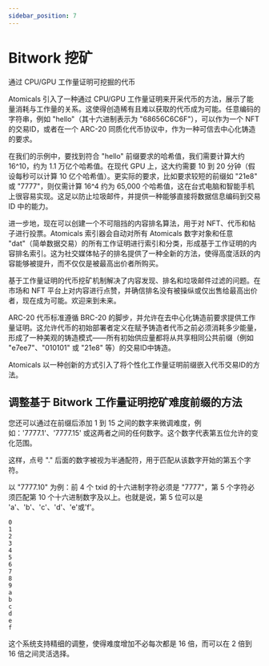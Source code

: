 ---
sidebar_position: 7
---

# Bitwork 挖矿

通过 CPU/GPU 工作量证明可挖掘的代币

Atomicals 引入了一种通过 CPU/GPU 工作量证明来开采代币的方法，展示了能量消耗与工作量的关系。这使得创造稀有且难以获取的代币成为可能。任意编码的字符串，例如 "hello"（其十六进制表示为 "68656C6C6F"），可以作为一个 NFT 的交易ID，或者在一个 ARC-20 同质化代币协议中，作为一种可信去中心化铸造的要求。

在我们的示例中，要找到符合 "hello" 前缀要求的哈希值，我们需要计算大约 16^10，约为 1.1 万亿个哈希值。在现代 GPU 上，这大约需要 10 到 20 分钟（假设每秒可以计算 10 亿个哈希值）。更实际的要求，比如要求较短的前缀如 "21e8" 或 "7777"，则仅需计算 16^4 约为 65,000 个哈希值，这在台式电脑和智能手机上很容易实现。这足以防止垃圾邮件，并提供一种能够直接将数据信息编码到交易 ID 中的能力。

进一步地，现在可以创建一个不可阻挡的内容排名算法，用于对 NFT、代币和帖子进行投票。Atomicals 索引器会自动对所有 Atomicals 数字对象和任意 "dat"（简单数据交易）的所有工作证明进行索引和分类，形成基于工作证明的内容排名索引。这为社交媒体帖子的排名提供了一种全新的方法，使得高度活跃的内容能够被提升，而不仅仅是被最高出价者所购买。

基于工作量证明的代币挖矿机制解决了内容发现、排名和垃圾邮件过滤的问题。在市场和 NFT 平台上对内容进行点赞，并确信排名没有被操纵或仅出售给最高出价者，现在成为可能。欢迎来到未来。

ARC-20 代币标准遵循 BRC-20 的脚步，并允许在去中心化铸造前要求提供工作量证明。这允许代币的初始部署者定义在赋予铸造者代币之前必须消耗多少能量，形成了一种美观的铸造模式——所有初始供应量都将从共享相同公共前缀（例如 "e7ee7"、"010101" 或 "21e8" 等）的交易ID中铸造。

Atomicals 以一种创新的方式引入了将个性化工作量证明前缀嵌入代币交易ID的方法。

## 调整基于 Bitwork 工作量证明挖矿难度前缀的方法

您还可以通过在前缀后添加 1 到 15 之间的数字来微调难度，例如：'7777.1'、'7777.15' 或这两者之间的任何数字。这个数字代表第五位允许的变化范围。

这样，点号 "." 后面的数字被视为半通配符，用于匹配从该数字开始的第五个字符。

以 "7777.10" 为例：前 4 个 txid 的十六进制字符必须是 "7777"，第 5 个字符必须匹配第 10 个十六进制数字及以上。也就是说，第 5 位可以是 'a'、'b'、'c'、'd'、'e'或'f'。

```plain showLineNumbers
0
1
2
3
4
5
6
7
8
9
a
b
c
d
e
f
```

这个系统支持精细的调整，使得难度增加不必每次都是 16 倍，而可以在 2 倍到 16 倍之间灵活选择。
